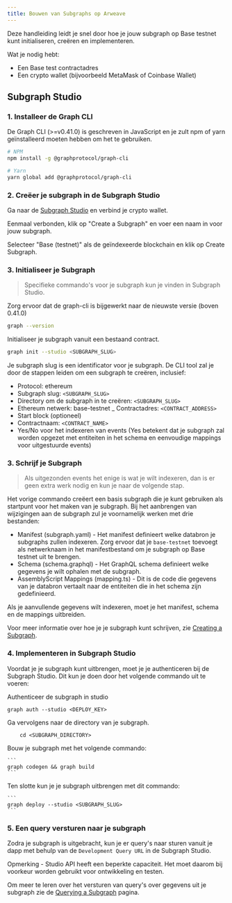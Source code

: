 ```yaml
---
title: Bouwen van Subgraphs op Arweave
---
```


Deze handleiding leidt je snel door hoe je jouw subgraph op Base testnet kunt initialiseren, creëren en implementeren.

Wat je nodig hebt:

- Een Base test contractadres
- Een crypto wallet (bijvoorbeeld MetaMask of Coinbase Wallet)

## Subgraph Studio

### 1. Installeer de Graph CLI

De Graph CLI (>=v0.41.0) is geschreven in JavaScript en je zult npm of yarn geïnstalleerd moeten hebben om het te gebruiken.

```sh
# NPM
npm install -g @graphprotocol/graph-cli

# Yarn
yarn global add @graphprotocol/graph-cli
```

### 2. Creëer je subgraph in de Subgraph Studio

Ga naar de [Subgraph Studio](https://thegraph.com/studio/) en verbind je crypto wallet.

Eenmaal verbonden, klik op "Create a Subgraph" en voer een naam in voor jouw subgraph.

Selecteer "Base (testnet)" als de geïndexeerde blockchain en klik op Create Subgraph.

### 3. Initialiseer je Subgraph

> Specifieke commando's voor je subgraph kun je vinden in Subgraph Studio.

Zorg ervoor dat de graph-cli is bijgewerkt naar de nieuwste versie (boven 0.41.0)

```sh
graph --version
```

Initialiseer je subgraph vanuit een bestaand contract.

```sh
graph init --studio <SUBGRAPH_SLUG>
```

Je subgraph slug is een identificator voor je subgraph. De CLI tool zal je door de stappen leiden om een subgraph te creëren, inclusief:

- Protocol: ethereum
- Subgraph slug: `<SUBGRAPH_SLUG>`
- Directory om de subgraph in te creëren: `<SUBGRAPH_SLUG>`
- Ethereum netwerk: base-testnet \_ Contractadres: `<CONTRACT_ADDRESS>`
- Start block (optioneel)
- Contractnaam: `<CONTRACT_NAME>`
- Yes/No voor het indexeren van events (Yes betekent dat je subgraph zal worden opgezet met entiteiten in het schema en eenvoudige mappings voor uitgestuurde events)

### 3. Schrijf je Subgraph

> Als uitgezonden events het enige is wat je wilt indexeren, dan is er geen extra werk nodig en kun je naar de volgende stap.

Het vorige commando creëert een basis subgraph die je kunt gebruiken als startpunt voor het maken van je subgraph. Bij het aanbrengen van wijzigingen aan de subgraph zul je voornamelijk werken met drie bestanden:

- Manifest (subgraph.yaml) - Het manifest definieert welke databron je subgraphs zullen indexeren. Zorg ervoor dat je `base-testnet` toevoegt als netwerknaam in het manifestbestand om je subgraph op Base testnet uit te brengen.
- Schema (schema.graphql) - Het GraphQL schema definieert welke gegevens je wilt ophalen met de subgraph.
- AssemblyScript Mappings (mapping.ts) - Dit is de code die gegevens van je databron vertaalt naar de entiteiten die in het schema zijn gedefinieerd.

Als je aanvullende gegevens wilt indexeren, moet je het manifest, schema en de mappings uitbreiden.

Voor meer informatie over hoe je je subgraph kunt schrijven, zie [Creating a Subgraph](/developing/creating-a-subgraph).

### 4. Implementeren in Subgraph Studio

Voordat je je subgraph kunt uitbrengen, moet je je authenticeren bij de Subgraph Studio. Dit kun je doen door het volgende commando uit te voeren:

Authenticeer de subgraph in studio

```
graph auth --studio <DEPLOY_KEY>
```

Ga vervolgens naar de directory van je subgraph.

```
    cd <SUBGRAPH_DIRECTORY>
```

Bouw je subgraph met het volgende commando:

````
```
graph codegen && graph build
```
````

Ten slotte kun je je subgraph uitbrengen met dit commando:

````
```
graph deploy --studio <SUBGRAPH_SLUG>
```
````

### 5. Een query versturen naar je subgraph

Zodra je subgraph is uitgebracht, kun je er query's naar sturen vanuit je dapp met behulp van de `Development Query URL` in de Subgraph Studio.

Opmerking - Studio API heeft een beperkte capaciteit. Het moet daarom bij voorkeur worden gebruikt voor ontwikkeling en testen.

Om meer te leren over het versturen van query's over gegevens uit je subgraph zie de [Querying a Subgraph](/querying/querying-the-graph) pagina.
